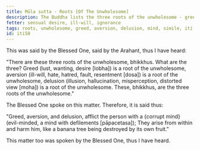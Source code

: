 ```yaml
---
title: Mūla sutta - Roots [Of The Unwholesome]
description: The Buddha lists the three roots of the unwholesome - greed, aversion, and delusion, and explain their effect on the mind with a simile.
fetter: sensual desire, ill-will, ignorance
tags: roots, unwholesome, greed, aversion, delusion, mind, simile, iti
id: iti50
---
```


This was said by the Blessed One, said by the Arahant, thus I have heard:

"There are these three roots of the unwholesome, bhikkhus. What are the three? Greed (lust, wanting, desire [lobha]) is a root of the unwholesome, aversion (ill-will, hate, hatred, fault, resentment [dosa]) is a root of the unwholesome, delusion (illusion, hallucination, misperception, distorted view [moha]) is a root of the unwholesome. These, bhikkhus, are the three roots of the unwholesome."

The Blessed One spoke on this matter. Therefore, it is said thus:

"Greed, aversion, and delusion,
afflict the person with a \{corrupt mind} (evil-minded, a mind with defilements [pāpacetasa]);
They arise from within and harm him,
like a banana tree being destroyed by its own fruit."

This matter too was spoken by the Blessed One, thus I have heard.